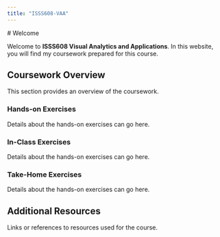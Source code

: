```yaml
---
title: "ISSS608-VAA"
---
```


\# Welcome

Welcome to **ISSS608 Visual Analytics and Applications**. In this website, you will find my coursework prepared for this course.

## Coursework Overview

This section provides an overview of the coursework.

### Hands-on Exercises

Details about the hands-on exercises can go here.

### In-Class Exercises

Details about the hands-on exercises can go here.

### Take-Home Exercises

Details about the hands-on exercises can go here.

## Additional Resources

Links or references to resources used for the course.
